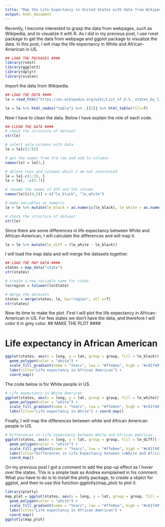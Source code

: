 ```yaml
---
title: "Map the Life Expectancy in United States with data from Wikipedia"
output: html_document
---
```


Recently, I become interested to grasp the data from webpages, such as Wikipedia, and to visualize it with R. As I did in my previous post, I use rvest package to get the data from webpage and ggplot package to visualize the data.
In this post, I will map the life expectancy in White and African-American in US.
```r
## LOAD THE PACKAGES ####
library(rvest)
library(ggplot2)
library(dplyr)
library(scales)
```
Import the data from Wikipedia.
```r
## LOAD THE DATA ####
le = read_html("https://en.wikipedia.org/wiki/List_of_U.S._states_by_life_expectancy")

le = le %>% html_nodes("table") %>% .[[2]] %>% html_table(fill=T)
```
Now I have to clean the data. Below I have explain the role of each code.
```r
## CLEAN THE DATA ####
# check the structure of dataset
str(le)

# select only columns with data
le = le[c(1:8)]

# get the names from 3rd row and add to columns
names(le) = le[3,]

# delete rows and columns which I am not interested
le = le[-c(1:3), ]
le = le[, -c(5:7)]

# rename the names of 4th and 5th column
names(le)[c(4,5)] = c("le_black", "le_white")

# make variables as numeric
le = le %>% mutate(le_black = as.numeric(le_black), le_white = as.numeric(le_white))

# check the structure of dataset
str(le)
```
Since there are some differences in life expectancy between White and African-American, I will calculate the differences and will map it.
```r
le = le %>% mutate(le_diff = (le_white - le_black))
```
I will load the map data and will merge the datasets together.
```r
## LOAD THE MAP DATA ####
states = map_data("state")
str(states)

# create a new variable name for state
le$region = tolower(le$State)

# merge the datasets
states = merge(states, le, by="region", all.x=T)
str(states)
```
Now its time to make the plot. First I will plot the life expectancy in African-American in US. For few states we don’t have the data, and therefore I will color it in grey color.
## MAKE THE PLOT ####

# Life expectancy in African American
```r
ggplot(states, aes(x = long, y = lat, group = group, fill = le_black)) + 
  geom_polygon(color = "white") +
  scale_fill_gradient(name = "Years", low = "#ffe8ee", high = "#c81f49", guide = "colorbar", na.value="#eeeeee", breaks = pretty_breaks(n = 5)) +
  labs(title="Life expectancy in African American") +
  coord_map()
```

The code below is for White people in US.
```r
# Life expectancy in White American
ggplot(states, aes(x = long, y = lat, group = group, fill = le_white)) + 
  geom_polygon(color = "white") +
  scale_fill_gradient(name = "Years", low = "#ffe8ee", high = "#c81f49", guide = "colorbar", na.value="Gray", breaks = pretty_breaks(n = 5)) +
  labs(title="Life expectancy in White") + coord_map()
```

Finally, I will map the differences between white and African American people in US.
```r
# Differences in Life expectancy between White and African American
ggplot(states, aes(x = long, y = lat, group = group, fill = le_diff)) + 
  geom_polygon(color = "white") +
  scale_fill_gradient(name = "Years", low = "#ffe8ee", high = "#c81f49", guide = "colorbar", na.value="#eeeeee", breaks = pretty_breaks(n = 5)) +
  labs(title="Differences in Life Expectancy between \nWhite and African Americans by States in US") +
  coord_map()
```

On my previous post I got a comment to add the pop-up effect as I hover over the states. This is a simple task as Andrea exmplained in his comment. What you have to do is to install the plotly package, to create a object for ggplot, and then to use this function ggplotly(map_plot) to plot it.
```r
library(plotly)
map_plot = ggplot(states, aes(x = long, y = lat, group = group, fill = le_black)) + 
  geom_polygon(color = "white") +
  scale_fill_gradient(name = "Years", low = "#ffe8ee", high = "#c81f49", guide = "colorbar", na.value="#eeeeee", breaks = pretty_breaks(n = 5)) +
  labs(title="Life expectancy in African American") +
  coord_map()
ggplotly(map_plot)
```
